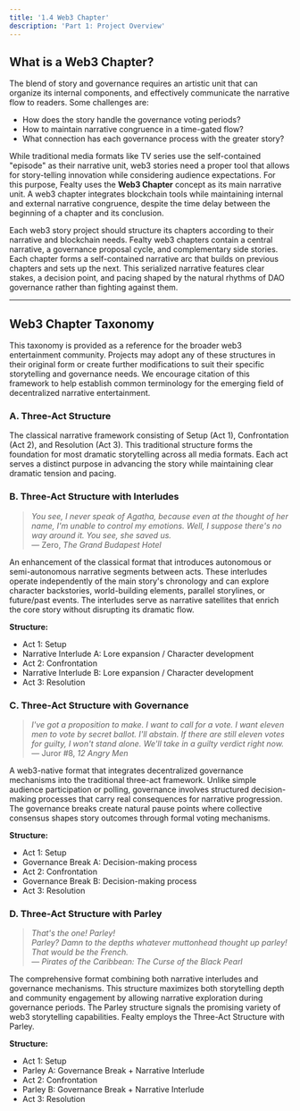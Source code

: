 ```yaml
---
title: '1.4 Web3 Chapter'
description: 'Part 1: Project Overview'
---
```


## What is a Web3 Chapter?

The blend of story and governance requires an artistic unit that can organize its internal components, and effectively communicate the narrative flow to readers. Some challenges are:
- How does the story handle the governance voting periods?
- How to maintain narrative congruence in a time-gated flow?
- What connection has each governance process with the greater story?

While traditional media formats like TV series use the self-contained "episode" as their narrative unit, web3 stories need a proper tool that allows for story-telling innovation while considering audience expectations. For this purpose, Fealty uses the **Web3 Chapter** concept as its main narrative unit. A web3 chapter integrates blockchain tools while maintaining internal and external narrative congruence, despite the time delay between the beginning of a chapter and its conclusion. 

Each web3 story project should structure its chapters according to their narrative and blockchain needs. Fealty web3 chapters contain a central narrative, a governance proposal cycle, and complementary side stories. Each chapter forms a self-contained narrative arc that builds on previous chapters and sets up the next. This serialized narrative features clear stakes, a decision point, and pacing shaped by the natural rhythms of DAO governance rather than fighting against them.

---

## Web3 Chapter Taxonomy

This taxonomy is provided as a reference for the broader web3 entertainment community. Projects may adopt any of these structures in their original form or create further modifications to suit their specific storytelling and governance needs. We encourage citation of this framework to help establish common terminology for the emerging field of decentralized narrative entertainment.


### A. Three-Act Structure
The classical narrative framework consisting of Setup (Act 1), Confrontation (Act 2), and Resolution (Act 3). This traditional structure forms the foundation for most dramatic storytelling across all media formats. Each act serves a distinct purpose in advancing the story while maintaining clear dramatic tension and pacing.


### B. Three-Act Structure with Interludes
> *You see, I never speak of Agatha, because even at the thought of her name, I'm unable to control my emotions. Well, I suppose there's no way around it. You see, she saved us.*  
> — Zero, *The Grand Budapest Hotel*

An enhancement of the classical format that introduces autonomous or semi-autonomous narrative segments between acts. These interludes operate independently of the main story's chronology and can explore character backstories, world-building elements, parallel storylines, or future/past events. The interludes serve as narrative satellites that enrich the core story without disrupting its dramatic flow.

**Structure:**
- Act 1: Setup
- Narrative Interlude A: Lore expansion / Character development
- Act 2: Confrontation  
- Narrative Interlude B: Lore expansion / Character development
- Act 3: Resolution


### C. Three-Act Structure with Governance
> *I've got a proposition to make. I want to call for a vote. I want eleven men to vote by secret ballot. I'll abstain. If there are still eleven votes for guilty, I won't stand alone. We'll take in a guilty verdict right now.*  
> — Juror #8, *12 Angry Men*

A web3-native format that integrates decentralized governance mechanisms into the traditional three-act framework. Unlike simple audience participation or polling, governance involves structured decision-making processes that carry real consequences for narrative progression. The governance breaks create natural pause points where collective consensus shapes story outcomes through formal voting mechanisms.

**Structure:**
- Act 1: Setup
- Governance Break A: Decision-making process
- Act 2: Confrontation
- Governance Break B: Decision-making process  
- Act 3: Resolution


### D. Three-Act Structure with Parley
> *That's the one! Parley!*  
> *Parley? Damn to the depths whatever muttonhead thought up parley!*  
> *That would be the French.*  
> — *Pirates of the Caribbean: The Curse of the Black Pearl*

The comprehensive format combining both narrative interludes and governance mechanisms. This structure maximizes both storytelling depth and community engagement by allowing narrative exploration during governance periods. The Parley structure signals the promising variety of web3 storytelling capabilities. Fealty employs the Three-Act Structure with Parley.

**Structure:**
- Act 1: Setup
- Parley A: Governance Break + Narrative Interlude
- Act 2: Confrontation
- Parley B: Governance Break + Narrative Interlude
- Act 3: Resolution


